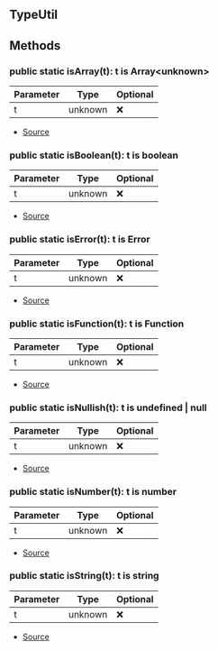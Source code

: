 ## TypeUtil





## Methods
### public static isArray(t): t is Array\<unknown>
| Parameter | Type | Optional |
| ----------- | ----------- | ----------- |
| t | unknown | ❌ |


- [Source](https://github.com/Androz2091/discord-player/blob/e5339f1/packages/discord-player/src/utils/TypeUtil.ts#L27)
### public static isBoolean(t): t is boolean
| Parameter | Type | Optional |
| ----------- | ----------- | ----------- |
| t | unknown | ❌ |


- [Source](https://github.com/Androz2091/discord-player/blob/e5339f1/packages/discord-player/src/utils/TypeUtil.ts#L19)
### public static isError(t): t is Error
| Parameter | Type | Optional |
| ----------- | ----------- | ----------- |
| t | unknown | ❌ |


- [Source](https://github.com/Androz2091/discord-player/blob/e5339f1/packages/discord-player/src/utils/TypeUtil.ts#L31)
### public static isFunction(t): t is Function
| Parameter | Type | Optional |
| ----------- | ----------- | ----------- |
| t | unknown | ❌ |


- [Source](https://github.com/Androz2091/discord-player/blob/e5339f1/packages/discord-player/src/utils/TypeUtil.ts#L7)
### public static isNullish(t): t is undefined \| null
| Parameter | Type | Optional |
| ----------- | ----------- | ----------- |
| t | unknown | ❌ |


- [Source](https://github.com/Androz2091/discord-player/blob/e5339f1/packages/discord-player/src/utils/TypeUtil.ts#L23)
### public static isNumber(t): t is number
| Parameter | Type | Optional |
| ----------- | ----------- | ----------- |
| t | unknown | ❌ |


- [Source](https://github.com/Androz2091/discord-player/blob/e5339f1/packages/discord-player/src/utils/TypeUtil.ts#L11)
### public static isString(t): t is string
| Parameter | Type | Optional |
| ----------- | ----------- | ----------- |
| t | unknown | ❌ |


- [Source](https://github.com/Androz2091/discord-player/blob/e5339f1/packages/discord-player/src/utils/TypeUtil.ts#L15)